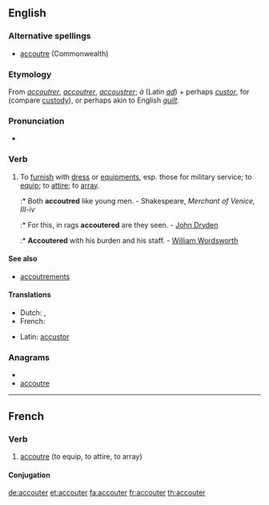 ==English==

===Alternative spellings===
* [[accoutre]] (Commonwealth)

===Etymology===
From {{etyl|fr}} ''[[accoutrer]]'', {{etyl|fro}} ''[[accoutrer]]'', ''[[accoustrer]]''; ''à'' (Latin ''[[ad]]'') + perhaps {{etyl|LL.}} ''[[custor]]'', for {{term|custos||guardian, sacristan}} (compare [[custody]]), or perhaps akin to English ''[[guilt]]''.

===Pronunciation===
* {{IPA|/əˈkuːtə/}}

===Verb===
{{en-verb}}

# {{transitive}} To [[furnish]] with [[dress]] or [[equipment]]s, esp. those for military service; to [[equip]]; to [[attire]]; to [[array]].
#:* Both '''accoutred''' like young men. - Shakespeare, ''Merchant of Venice, III-iv''
#:* For this, in rags '''accoutered''' are they seen. - [[w:John Dryden|John Dryden]]
#:* '''Accoutered''' with his burden and his staff. - [[w:William Wordsworth|William Wordsworth]]

====See also====
* [[accoutrements]]

====Translations====
{{checktrans-top}}
* Dutch: {{t+|nl|voorzien}}, {{t+|nl|uitdossen}}
* French: {{t+|fr|accoutrer}}
{{trans-mid}}
* Latin: [[accustor]]
{{trans-bottom}}

===Anagrams===
* {{alphagram|acceortu}}
* [[accoutre#English|accoutre]]


----

==French==

===Verb===
{{fr-verb}}

# [[accoutre]] (to equip, to attire, to array)

====Conjugation====
{{fr-conj-er|accout|avoir}}

[[de:accouter]]
[[et:accouter]]
[[fa:accouter]]
[[fr:accouter]]
[[th:accouter]]